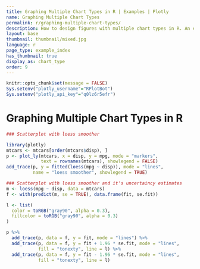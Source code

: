 ```yaml
---
title: Graphing Multiple Chart Types in R | Examples | Plotly
name: Graphing Multiple Chart Types
permalink: r/graphing-multiple-chart-types/
description: How to design figures with multiple chart types in R. An example of a line chart with a line of best fit and an uncertainty band.
layout: base
thumbnail: thumbnail/mixed.jpg
language: r
page_type: example_index
has_thumbnail: true
display_as: chart_type
order: 9
---
```


```r
knitr::opts_chunk$set(message = FALSE)
Sys.setenv("plotly_username"="RPlotBot")
Sys.setenv("plotly_api_key"="q0lz6r5efr")
```
# Graphing Multiple Chart Types in R

```r


### Scatterplot with loess smoother

library(plotly)
mtcars <- mtcars[order(mtcars$disp), ]
p <- plot_ly(mtcars, x = disp, y = mpg, mode = "markers",
             text = rownames(mtcars), showlegend = FALSE)
add_trace(p, y = fitted(loess(mpg ~ disp)), mode = "lines",
          name = "loess smoother", showlegend = TRUE)

### Scatterplot with loess smoother and it's uncertaincy estimates
m <- loess(mpg ~ disp, data = mtcars)
f <- with(predict(m, se = TRUE), data.frame(fit, se.fit))

l <- list(
  color = toRGB("gray90", alpha = 0.3),
  fillcolor = toRGB("gray90", alpha = 0.3)
)

p %>%
  add_trace(p, data = f, y = fit, mode = "lines") %>%
  add_trace(p, data = f, y = fit + 1.96 * se.fit, mode = "lines",
            fill = "tonexty", line = l) %>%
  add_trace(p, data = f, y = fit - 1.96 * se.fit, mode = "lines",
            fill = "tonexty", line = l)


```
